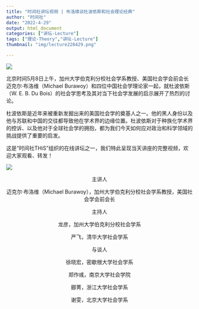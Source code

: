 ```yaml
---
title: "时间社讲坛视频 | 布洛维谈杜波依斯和社会理论经典"
author: "时间社"
date: "2022-4-29"
output: html_document
categories: ["讲坛-Lecture"]
tags: ["理论-Theory","讲坛-Lecture"]
thumbnail: "img/lecture220429.png"

---
```


![](/img/logo1.png)

北京时间5月8日上午，加州大学伯克利分校社会学系教授、美国社会学会前会长迈克尔·布洛维（Michael Burawoy）和四位中国社会学理论家一起，就杜波依斯（W. E. B. Du Bois）的社会学思考及其对当下社会学发展的启示展开了热烈的讨论。


杜波依斯是近年来被重新发掘出来的美国社会学的奠基人之一。他的黑人身份以及他与苏联和中国的交往都导致他在学术界的边缘位置。杜波依斯对于种族化学术界的控诉、以及他对于全球社会学的拥抱，都为我们今天如何应对政治和科学领域的挑战提供了重要的启发。


这是“时间社THiS”组织的在线讲坛之一，我们特此呈现当天讲座的完整视频，欢迎大家观看、转发！

![](/img/logo2.png)
<center>
主讲人

迈克尔·布洛维（Michael Burawoy），加州大学伯克利分校社会学系教授，美国社会学会前会长



主持人

龙彦，加州大学伯克利分校社会学系

严飞，清华大学社会学系




与谈人

徐晓宏，密歇根大学社会学系

郑作彧，南京大学社会学院

郦菁，浙江大学社会学系

谢雯，北京大学社会学系

</center>